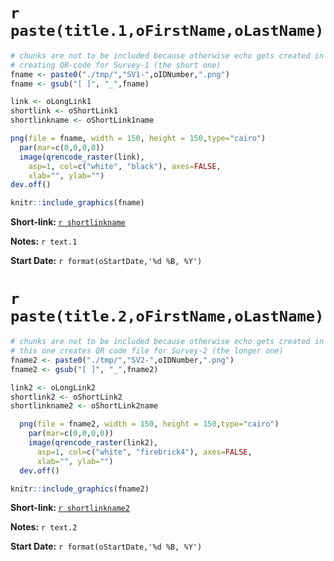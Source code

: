 

# `r paste(title.1,oFirstName,oLastName)`

\vspace{50mm}

```r
# chunks are not to be included because otherwise echo gets created in main document
# creating QR-code for Survey-1 (the short one)
fname <- paste0("./tmp/","SV1-",oIDNumber,".png")
fname <- gsub("[ ]", "_",fname)

link <- oLongLink1
shortlink <- oShortLink1
shortlinkname <- oShortLink1name

png(file = fname, width = 150, height = 150,type="cairo")
  par(mar=c(0,0,0,0))
  image(qrencode_raster(link), 
    asp=1, col=c("white", "black"), axes=FALSE, 
    xlab="", ylab="")
dev.off()


```

```r
knitr::include_graphics(fname)
```

\vspace{10mm}

**Short-link:  ** [`r shortlinkname`](`r shortlink`)

\vspace{25mm}

**Notes:**  `r text.1`  



\vspace{5mm}

**Start Date:** `r format(oStartDate,'%d %B, %Y')`  


\newpage

# `r paste(title.2,oFirstName,oLastName)`

\vspace{50mm}

```r
# chunks are not to be included because otherwise echo gets created in main document
# this one creates QR code file for Survey-2 (the longer one)
fname2 <- paste0("./tmp/","SV2-",oIDNumber,".png")
fname2 <- gsub("[ ]", "_",fname2)

link2 <- oLongLink2
shortlink2 <- oShortLink2
shortlinkname2 <- oShortLink2name  

  png(file = fname2, width = 150, height = 150,type="cairo")
    par(mar=c(0,0,0,0))
    image(qrencode_raster(link2), 
      asp=1, col=c("white", "firebrick4"), axes=FALSE, 
      xlab="", ylab="")
  dev.off()

```

```r
knitr::include_graphics(fname2)
```


\vspace{10mm}

**Short-link:  ** [`r shortlinkname2`](`r shortlink2`)

\vspace{25mm}

**Notes:**  `r text.2`  



\vspace{5mm}

**Start Date:** `r format(oStartDate,'%d %B, %Y')`  


\newpage


